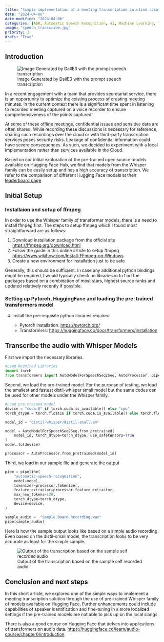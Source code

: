 ```yaml
---
title: "Simple implementation of a meeting transcription solution locally"
date: "2024-04-06"
date-modified: "2024-04-06"
categories: [ASR, Automatic Speech Recognition, AI, Machine Learning, Transformer]
image: "speech_transcribe.jpg"
priority: 3
draft: "True"
---
```


## Introduction

![Image Generated by DallE3 with the prompt speech transcription](speech_transcribe.jpg)

In a recent engagement with a team that provides secretariat service, there is an opportunity to optimize the existing process of creating meeting minutes. In the current context there is a significant time spent in listening to recorded meeting captured on a voice recorder to ensure comprehensiveness of the points captured.

At some of these offline meetings, confidential issues and sensitive data are often shared. While recording these discussions is necessary for reference, sharing such recordings over the cloud or with third-party transcription services poses security risks. Leakage of confidential information could have severe consequences. As such, we decided to experiment with a local implementation rather than services available in the Cloud. 

Based on our initial exploration of the pre-trained open source models available on Hugging Face Hub, we find that models from the Whisper family can be easily setup and has a high accuracy of transcription. We refer to the comparison of different Hugging Face models at their [leaderboard page](https://huggingface.co/spaces/hf-audio/open_asr_leaderboard)


## Initial Setup

### Installaion and setup of ffmpeg

In order to use the Whisper family of transformer models, there is a need to install ffmpeg first. The steps to setup ffmpeg which I found most straightforward are as follows:

1. Download installation package from the official site <https://ffmpeg.org/download.html>
2. Follow the guide in this online article to setup ffmpeg <https://www.wikihow.com/Install-FFmpeg-on-Windows>
3. Create a new environment for installation just to be safe

Generally, this should be sufficient. In case any additional python bindings might be required, I would typically check on libraries.io to find the packages based on a combination of most stars, highest source ranks and updated relatively recently if possible.

### Setting up Pytorch, HuggingFace and loading the pre-trained transformers model

4. Install the pre-requisite python libraries required

    - Pytorch installation: <https://pytorch.org/>
    - Transformers: <https://huggingface.co/docs/transformers/installation>

## Transcribe the audio with Whisper Models

First we import the necessary libraries.
```python
#Load Required Libraries
import torch
from transformers import AutoModelForSpeechSeq2Seq, AutoProcessor, pipeline
```

Second, we load the pre-trained model. For the purpose of testing, we load the smallest and fastest distil-whisper small model but the same codes can be used for other models under the Whisper family.
```python
#Load pre-trained model
device = "cuda:0" if torch.cuda.is_available() else "cpu"
torch_dtype = torch.float16 if torch.cuda.is_available() else torch.float32

model_id = "distil-whisper/distil-small.en"

model = AutoModelForSpeechSeq2Seq.from_pretrained(
    model_id, torch_dtype=torch_dtype, use_safetensors=True
)
model.to(device)

processor = AutoProcessor.from_pretrained(model_id)
```

Third, we load in our sample file and generate the output

```python
pipe = pipeline(
    "automatic-speech-recognition",
    model=model,
    tokenizer=processor.tokenizer,
    feature_extractor=processor.feature_extractor,
    max_new_tokens=128,
    torch_dtype=torch_dtype,
    device=device,
)

sample_audio =  "Sample Board Recording.wav"
pipe(sample_audio)
```

Here is how the sample output looks like based on a simple audio recording. Even based on the distil-small model, the transcription looks to be very accurate as least for the simple sample.

![Output of the transcription based on the sample self recorded audio](Speech transcription.png)


## Conclusion and next steps

In this short article, we explored one of the simple ways to implement a meeting transcription solution through the use of pre-trained Whisper family of models available on Hugging Face. Further enhancements could include capabilities of speaker identification and fine-tuning in a more localized settings if the pre-trained models are not able to pick up on the local slangs. 

There is also a good course on Hugging Face that delves into applications of transformers on audio data. <https://huggingface.co/learn/audio-course/chapter0/introduction>